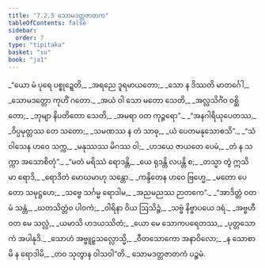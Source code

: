 ```yaml
---
title: "7.2.5 သောမဒတ္တဇာတက"
tableOfContents: false
sidebar:
  order: 7
type: "tipitaka"
basket: "su"
book: "ja1"
---
```



<DynamicBreadcrumb />

<Division number="105" book="ja1">

<Paragraph number="1605" type="verses" book="ja1">
_“ယော မံ ပုရေ ပစ္စုဍ္ဍေတိ,_  
_အရညေ ဒူရမာယတော;_  
_သော န ဒိဿတိ မာတင်္ဂေါ,_  
_သောမဒတ္တော ကုဟိံ ဂတော._  

</Paragraph>

</Division>
<Division number="106" book="ja1">

<Paragraph number="1606" type="verses" book="ja1">
_အယံ ဝါ သော မတော သေတိ,_  
_အလ္လသိင်္ဂံဝ ဝစ္ဆိတော;_  
_ဘုမျာ နိပတိတော သေတိ,_  
_အမရာ ဝတ ကုဉ္ဇရော”._  

</Paragraph>

</Division>
<Division number="107" book="ja1">

<Paragraph number="1607" type="verses" book="ja1">
_“အနဂါရိယုပေတဿ,_  
_ဝိပ္ပမုတ္တဿ တေ သတော;_  
_သမဏဿ န တံ သာဓု,_  
_ယံ ပေတမနုသောစသိ”._  

</Paragraph>

</Division>
<Division number="108" book="ja1">

<Paragraph number="1608" type="verses" book="ja1">
_“သံဝါသေန ဟဝေ သက္က,_  
_မနုဿဿ မိဂဿ ဝါ;_  
_ဟဒယေ ဇာယတေ ပေမံ,_  
_တံ န သက္ကာ အသောစိတုံ”._  

</Paragraph>

</Division>
<Division number="109" book="ja1">

<Paragraph number="1609" type="verses" book="ja1">
_“မတံ မရိဿံ ရောဒန္တိ,_  
_ယေ ရုဒန္တိ လပန္တိ စ;_  
_တသ္မာ တွံ ဣသိ မာ ရောဒိ,_  
_ရောဒိတံ မောဃမာဟု သန္တော._  

</Paragraph>

</Division>
<Division number="110" book="ja1">

<Paragraph number="1610" type="verses" book="ja1">
_ကန္ဒိတေန ဟဝေ ဗြဟ္မေ,_  
_မတော ပေတော သမုဋ္ဌဟေ;_  
_သဗ္ဗေ သင်္ဂမ္မ ရောဒါမ,_  
_အညမညဿ ဉာတကေ”._  

</Paragraph>

</Division>
<Division number="111" book="ja1">

<Paragraph number="1611" type="verses" book="ja1">
_“အာဒိတ္တံ ဝတ မံ သန္တံ,_  
_ဃတသိတ္တံဝ ပါဝကံ;_  
_ဝါရိနာ ဝိယ ဩသိဉ္စံ,_  
_သဗ္ဗံ နိဗ္ဗာပယေ ဒရံ._  

</Paragraph>

</Division>
<Division number="112" book="ja1">

<Paragraph number="1612" type="verses" book="ja1">
_အဗ္ဗဟီ ဝတ မေ သလ္လံ,_  
_ယမာသိ ဟဒယဿိတံ;_  
_ယော မေ သောကပရေတဿ,_  
_ပုတ္တသောကံ အပါနုဒိ._  

</Paragraph>

</Division>
<Division number="113" book="ja1">

<Paragraph number="1613" type="verses" book="ja1">
_သောဟံ အဗ္ဗူဠှသလ္လောသ္မိ,_  
_ဝီတသောကော အနာဝိလော;_  
_န သောစာမိ န ရောဒါမိ,_  
_တဝ သုတွာန ဝါသဝါ”တိ._  


</Paragraph>
</Division>

<Paragraph number="1614" type="center" book="ja1">
သောမဒတ္တဇာတကံ ပဉ္စမံ.
</Paragraph>